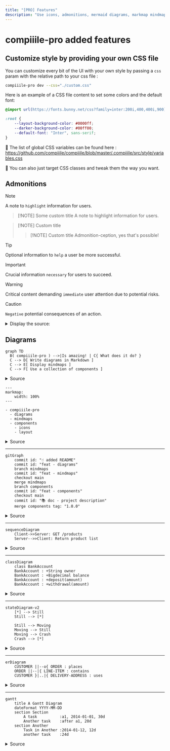 ```yaml
---
title: "[PRO] Features"
description: "Use icons, admonitions, mermaid diagrams, markmap mindmaps in Markdow thanks to compiiile-pro."
---
```


# compiiile-pro added features <Icon name="star" />

## Customize style by providing your own CSS file

You can customize every bit of the UI with your own style by passing a `css` param with the relative path to your css file :

```bash
compiiile-pro dev --css="./custom.css"
```

Here is an example of a CSS file content to set some colors and the default font:

```css
@import url(https://fonts.bunny.net/css?family=inter:200i,400,400i,900);

:root {
	--layout-background-color: #0000ff;
	--darker-background-color: #00ff00;
	--default-font: "Inter", sans-serif;
}
```

:nail_care: The list of global CSS variables can be found here : https://github.com/compiiile/compiiile/blob/master/.compiiile/src/style/variables.css

:rainbow: You can also just target CSS classes and tweak them the way you want.

## Admonitions

> [!NOTE]
> A note to `highlight` information for users.

> [!NOTE] Some custom title
> A note to highlight information for users.

> [!NOTE] Custom title
>
> > [!NOTE] Custom title
> > Admonition-ception, yes that's possible!

> [!TIP]
> Optional information to `help` a user be more successful.

> [!IMPORTANT]
> Crucial information `necessary` for users to succeed.

> [!WARNING]
> Critical content demanding `immediate` user attention due to potential risks.

> [!CAUTION]
> `Negative` potential consequences of an action.

<details>
    <summary>Display the source:</summary>

    ```md
    > [!NOTE]
    > A note to `highlight` information for users.

    > [!NOTE] Some custom title
    > A note to highlight information for users.

    > [!NOTE] Custom title
    >
    > > [!NOTE] Custom title
    > > Admonition-ception, yes that's possible!

    > [!TIP]
    > Optional information to `help` a user be more successful.

    > [!IMPORTANT]
    > Crucial information `necessary` for users to succeed.

    > [!WARNING]
    > Critical content demanding `immediate` user attention due to potential risks.

    > [!CAUTION]
    > `Negative` potential consequences of an action.
    ```

</details>

## Diagrams

```mermaid
graph TD
  B( compiiile-pro ) -->|Is amazing! | C{ What does it do? }
  C --> D[ Write diagrams in Markdown ]
  C --> E[ Display mindmaps ]
  C --> F[ Use a collection of components ]
```

<details>
    <summary>Source</summary>

    ````md
        ```mermaid
        graph TD
        B( compiiile-pro ) -->|Is amazing! | C{ What does it do? }
        C --> D[ Write diagrams in Markdown ]
        C --> E[ Display mindmaps ]
        C --> F[ Use a collection of components ]
        ```
    ````

</details>

```markmap
---
markmap:
    width: 100%
---

- compiiile-pro
  - diagrams
  - mindmaps
  - components
    - icons
    - layout
```

<details>
    <summary>Source</summary>

    ````md
    ```markmap
    ---
    markmap:
        width: 100%
    ---

    - compiiile-pro
        - diagrams
        - mindmaps
        - components
            - icons
            - layout
    ```
    ````

</details>

---

```mermaid
gitGraph
    commit id: "☝️ added README"
    commit id: "feat - diagrams"
    branch mindmaps
    commit id: "feat - mindmaps"
    checkout main
    merge mindmaps
    branch components
    commit id: "feat - components"
    checkout main
    commit id: "📚 doc - project description"
    merge components tag: "1.0.0"
```

<details>
    <summary>Source</summary>

    ````md
    ```mermaid
    gitGraph
    commit id: "☝️ added README"
    commit id: "feat - diagrams"
    branch mindmaps
    commit id: "feat - mindmaps"
    checkout main
    merge mindmaps
    branch components
    commit id: "feat - components"
    checkout main
    commit id: "📚 doc - project description"
    merge components tag: "1.0.0"
    ```
    ````

</details>

---

```mermaid
sequenceDiagram
    Client->>Server: GET /products
    Server-->>Client: Return product list
```

<details>
    <summary>Source</summary>

    ````md
    ```mermaid
    sequenceDiagram
    Client->>Server: GET /products
    Server-->>Client: Return product list
    ```
    ````

</details>

---

```mermaid
classDiagram
    class BankAccount
    BankAccount : +String owner
    BankAccount : +Bigdecimal balance
    BankAccount : +deposit(amount)
    BankAccount : +withdrawal(amount)
```

<details>
    <summary>Source</summary>

    ````md
    ```mermaid
    classDiagram
    class BankAccount
    BankAccount : +String owner
    BankAccount : +Bigdecimal balance
    BankAccount : +deposit(amount)
    BankAccount : +withdrawal(amount)
    ```
    ````

</details>

---

```mermaid
stateDiagram-v2
    [*] --> Still
    Still --> [*]

    Still --> Moving
    Moving --> Still
    Moving --> Crash
    Crash --> [*]
```

<details>
    <summary>Source</summary>

    ````md
    ```mermaid
    stateDiagram-v2
    [*] --> Still
    Still --> [*]

    Still --> Moving
    Moving --> Still
    Moving --> Crash
    Crash --> [*]
    ```
    ````

</details>

---

```mermaid
erDiagram
    CUSTOMER ||--o{ ORDER : places
    ORDER ||--|{ LINE-ITEM : contains
    CUSTOMER }|..|{ DELIVERY-ADDRESS : uses
```

<details>
    <summary>Source</summary>

    ````md
    ```mermaid
    erDiagram
    CUSTOMER ||--o{ ORDER : places
    ORDER ||--|{ LINE-ITEM : contains
    CUSTOMER }|..|{ DELIVERY-ADDRESS : uses
    ```
    ````

</details>

---

```mermaid
gantt
    title A Gantt Diagram
    dateFormat YYYY-MM-DD
    section Section
        A task          :a1, 2014-01-01, 30d
        Another task    :after a1, 20d
    section Another
        Task in Another :2014-01-12, 12d
        another task    :24d
```

<details>
    <summary>Source</summary>

    ````md

`````mermaid
 gantt
     title A Gantt Diagram
     dateFormat YYYY-MM-DD
     section Section
         A task          :a1, 2014-01-01, 30d
         Another task    :after a1, 20d
     section Another
         Task in Another :2014-01-12, 12d
         another task    :24d
 ```
 ````
</details>

---

```mermaid
pie title Pets adopted by volunteers
 "Dogs" : 386
 "Cats" : 85
 "Rats" : 15
`````

<details>
    <summary>Source</summary>

    ````md

`````mermaid
 pie title Pets adopted by volunteers
     "Dogs" : 386
     "Cats" : 85
     "Rats" : 15
 ```
 ````
</details>

---

```mermaid
quadrantChart
 title Reach and engagement of campaigns
 x-axis Low Reach --> High Reach
 y-axis Low Engagement --> High Engagement
 quadrant-1 We should expand
 quadrant-2 Need to promote
 quadrant-3 Re-evaluate
 quadrant-4 May be improved
 Campaign A: [0.3, 0.6]
 Campaign B: [0.45, 0.23]
 Campaign C: [0.57, 0.69]
 Campaign D: [0.78, 0.34]
 Campaign E: [0.40, 0.34]
 Campaign F: [0.35, 0.78]
`````

<details>
    <summary>Source</summary>

    ````md
    ```mermaid
    quadrantChart
        title Reach and engagement of campaigns
        x-axis Low Reach --> High Reach
        y-axis Low Engagement --> High Engagement
        quadrant-1 We should expand
        quadrant-2 Need to promote
        quadrant-3 Re-evaluate
        quadrant-4 May be improved
        Campaign A: [0.3, 0.6]
        Campaign B: [0.45, 0.23]
        Campaign C: [0.57, 0.69]
        Campaign D: [0.78, 0.34]
        Campaign E: [0.40, 0.34]
        Campaign F: [0.35, 0.78]
    ```
    ````

</details>

---

```mermaid
xychart-beta
    title "Sales Revenue"
    x-axis [jan, feb, mar, apr, may, jun, jul, aug, sep, oct, nov, dec]
    y-axis "Revenue (in $)" 4000 --> 11000
    bar [5000, 6000, 7500, 8200, 9500, 10500, 11000, 10200, 9200, 8500, 7000, 6000]
    line [5000, 6000, 7500, 8200, 9500, 10500, 11000, 10200, 9200, 8500, 7000, 6000]
```

<details>
    <summary>Source</summary>

    ````md
    ```mermaid
    xychart-beta
        title "Sales Revenue"
        x-axis [jan, feb, mar, apr, may, jun, jul, aug, sep, oct, nov, dec]
        y-axis "Revenue (in $)" 4000 --> 11000
        bar [5000, 6000, 7500, 8200, 9500, 10500, 11000, 10200, 9200, 8500, 7000, 6000]
        line [5000, 6000, 7500, 8200, 9500, 10500, 11000, 10200, 9200, 8500, 7000, 6000]
    ```
    ````

</details>

---

```mermaid
timeline
    title History of Social Media Platform
    2002 : LinkedIn
    2004 : Facebook
         : Google
    2005 : Youtube
    2006 : Twitter
```

<details>
    <summary>Source</summary>

    ````md
    ```mermaid
    timeline
        title History of Social Media Platform
        2002 : LinkedIn
        2004 : Facebook
             : Google
        2005 : Youtube
        2006 : Twitter
    ```
    ````

</details>

---

```d2
direction: right

costumes: {
  shape: sql_table
  id: int {constraint: primary_key}
  silliness: int
  monster: int
  last_updated: timestamp
}

monsters: {
  shape: sql_table
  id: int {constraint: primary_key}
  movie: string
  weight: int
  last_updated: timestamp
}

costumes.monster -> monsters.id
costumes.style.border-radius: 4
monsters.style.border-radius: 4

style: {
  fill: "#eeeeee"
}
```

<details>
    <summary>Source</summary>

    ````md
    ```d2
    direction: right

    costumes: {
        shape: sql_table
        id: int {constraint: primary_key}
        silliness: int
        monster: int
        last_updated: timestamp
    }

    monsters: {
        shape: sql_table
        id: int {constraint: primary_key}
        movie: string
        weight: int
        last_updated: timestamp
    }

    costumes.monster -> monsters.id
    costumes.style.border-radius: 4
    monsters.style.border-radius: 4

    style: {
        fill: "#eeeeee"
    }
    ```
    ````

</details>

## Code blocks

Code block all have a copy content button with the pro version. The file type will be displayed, and you can also display a custom filename:

```bash filename="script.sh"
yarn dev
```

```bash
yarn add @compiiile/compiiile-pro
```

````mdx
```bash filename="script.sh"
yarn dev
```

```bash
yarn add @compiiile/compiiile-pro
```
````

## Components

Components are usable in `mdx` files without importing them.

### Icon

The `Icon` component is used to display an icon from the PhosphorIcons library. The icon name has to be passed in the `name` prop.

> Some blockquote with an icon <Icon name="github-logo" />

```mdx
> Some blockquote with an icon <Icon name="github-logo" />
```

You can also use icons in regular Markdown files (not `mdx`) by using the `i` tag with appropriate classes: `<i class="ph ph-smiley"></i>`

In Vue components, you can use the following syntax to dynamically import the icon you want: `<i-ph-user />`

### CGrid

The `CGrid` component allows you to use a grid layout (very useful for slides):

```mdx
<CGrid template="2 1" align="center">
    <div>
        # Title

        Lorem ipsum dolor sit amet, consectetur adipiscing elit, sed do eiusmod tempor incididunt ut labore et dolore magna aliqua. Ut enim ad minim veniam, quis nostrud exercitation ullamco laboris nisi ut aliquip ex ea commodo consequat. Duis aute irure dolor in reprehenderit in voluptate velit esse cillum dolore eu fugiat nulla pariatur. From [xodnnhm](https://giphy.com/xodnnhm).
    </div>

    ![](https://media.giphy.com/media/v1.Y2lkPTc5MGI3NjExdDI1d2lybmoycXA5NTQ1Y2N5Y3ZhOXVuYWxxcmh5MHJvMDdsbWdvcyZlcD12MV9pbnRlcm5hbF9naWZfYnlfaWQmY3Q9Zw/SKT9pS2jJ3J7lrn51E/giphy-downsized-large.gif)
</CGrid>
```

- The `template` prop works just like the `grid-template-columns` CSS property, you can omit the `fr` unit, it will be processed automatically.
    - `template="1 1"` will make 2 columns of equal width
    - `template="2 1"` will make 2 columns with the first one using 2/3 width
- You can vertically align items with the `align` prop, working like the `align-items` CSS property.
- You can specify the gap between components with the `gap` prop (defaults to `40px`)

### CCard

The `CCard` component can be used as a traditional card or a link.

- The `title` and `description` slots can be used for traditional cards
- To get it to work as a link, just provide a Markdown link as default slot, and specify a hint text if needed with the `hintText` prop

<CGrid gap="20px" template="1 1">
    <CCard hintText="Go to the specific page">
        [Some link](./3-pro-installation.md)
    </CCard>

    <CCard>
        [Link (without hint)](./3-pro-installation.md)
    </CCard>

    <CCard>
        <span slot="title">Title</span>
        <span slot="description">Some description</span>
    </CCard>

</CGrid>

&nbsp;

<details>
    <summary>Source</summary>

    ````mdx
    <CGrid gap="20px" template="1 1">
        <CCard hintText="Go to the specific page">
            [Check compiiile-pro installation](./3-pro-installation.md)
        </CCard>

        <CCard>
            [Link (with hover hint)](./3-pro-installation.md)
        </CCard>

        <CCard>
            <span slot="title">Title</span>
            <span slot="description">Some description</span>
        </CCard>
    </CGrid>
    ````

</details>

### CDetails

The `CDetails` component allows you to hide a block and reveal it by clicking on an arrow, just like the `details` HTML tag.

- The title can be set via a `summary` prop or a `summary` slot

<CDetails summary="Example">
    > [!TIP]
    > This is lit! :sparkles:
</CDetails>

<CDetails summary="Source">
	```mdx
	<CDetails summary="Example">
        > [!TIP]
        > This is lit! :sparkles:
    </CDetails>
	```
</CDetails>
